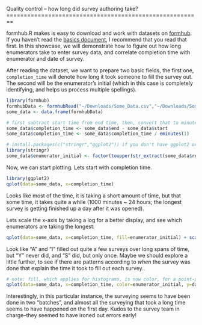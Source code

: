 <link href="http://kevinburke.bitbucket.org/markdowncss/markdown.css" rel="stylesheet"></link>
Quality control -- how long did survey authoring take?
========================================================

formhub.R makes is easy to download and work with datasets on [formhub](http://formhub.org). If you haven't read the [basics document](http://SEL-Columbia.github.com/formhub.R/demo/Basics_of_formhub.R.html), I recommend that you read that first. In this showcase, we will demonstrate how to figure out how long enumerators take to enter survey data, and correlate completion time with enumerator and date of survey. 

After reading the dataset, we want to prepare two basic fields, the first one, `completion_time` will denote how long it took someone to fill the survey out. The second will be the enumerator's initial (which in this case is completely identifying, and helps us process multiple spellings).


```r
library(formhub)
formhubData <- formhubRead("~/Downloads/Some_Data.csv","~/Downloads/Some_Form.json")
some_data <- data.frame(formhubData)

# first subtract start time from end time, then, convert that to minutes
some_data$completion_time <- some_data$end - some_data$start
some_data$completion_time <- some_data$completion_time / eminutes(1)

# install.packages(c("stringr","ggplot2")) if you don't have ggplot2 or stringr installed yet
library(stringr)
some_data$enumerator_initial <- factor(toupper(str_extract(some_data$research_asst_name, "[a-zA-Z]")))
```

Now, we can start plotting. Lets start with completion time.
```r
library(ggplot2)
qplot(data=some_data, x=completion_time)
```

Looks like most of the time, it is taking a short amount of time, but that some time, it takes quite a while (1000 minutes ~ 24 hours; the longest survey is getting finished up a day after it was opened). 

Lets scale the x-axis by taking a log for a better display, and see which enumerators are taking the longest:
```r
qplot(data=some_data, x=completion_time, fill=enumerator_initial) + scale_x_log10()
```

Look like "A" and "I" filled out quite a few surveys over long spans of time, but "Y" never did, and "S" did, but only once. Maybe we should explore a little further, to see if there are patterns according to *when* the survey was done that explain the time it took to fill out each survey..

```r
# note: fill, which applies for histograms, is now color, for a point-plot
qplot(data=some_data, x=completion_time, color=enumerator_initial, y=date) + scale_x_log10()
```

Interestingly, in this particular instance, the surveying seems to have been done in two "batches", and almost all the surveying that took a long time seems to have happened on the first day. Kudos to the survey team in charge--they seemed to have ironed out errors early!


